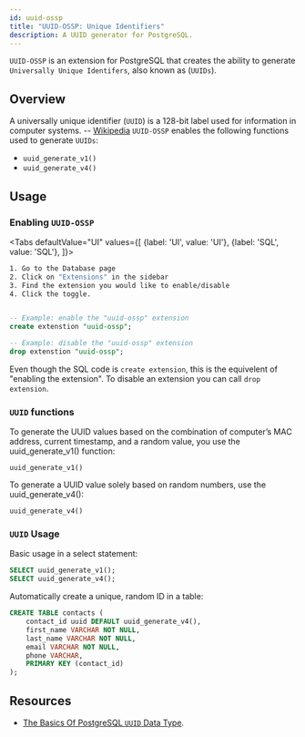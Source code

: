 ```yaml
---
id: uuid-ossp
title: "UUID-OSSP: Unique Identifiers"
description: A UUID generator for PostgreSQL.
---
```



`UUID-OSSP` is an extension for PostgreSQL that creates the ability to generate `Universally Unique Identifers`, also known as (`UUIDs`).

## Overview

A universally unique identifier (`UUID`) is a 128-bit label used for information in computer systems. -- [Wikipedia](https://en.wikipedia.org/wiki/Universally_unique_identifier)
`UUID-OSSP` enables the following functions used to generate `UUIDs`:
- `uuid_generate_v1()`
- `uuid_generate_v4()`

## Usage


### Enabling `UUID-OSSP`



<Tabs
defaultValue="UI"
values={[
  {label: 'UI', value: 'UI'},
  {label: 'SQL', value: 'SQL'},
]}>
<TabItem value="UI">

```bash
1. Go to the Database page
2. Click on "Extensions" in the sidebar 
3. Find the extension you would like to enable/disable 
4. Click the toggle.
```



</TabItem>
<TabItem value="SQL">

```sql 

-- Example: enable the "uuid-ossp" extension 
create extenstion "uuid-ossp";

-- Example: disable the "uuid-ossp" extension 
drop extenstion "uuid-ossp";

```

Even though the SQL code is `create extension`, this is the equivelent of "enabling the extension". 
To disable an extension you can call `drop extension`.

</TabItem>

</Tabs>

### `UUID` functions


To generate the UUID values based on the combination of computer’s MAC address, current timestamp, and a random value, you use the uuid_generate_v1() function:

```uuid_generate_v1()```

To generate a UUID value solely based on random numbers, use the uuid_generate_v4():

```uuid_generate_v4()```

### `UUID` Usage

Basic usage in a select statement:

```sql
SELECT uuid_generate_v1();
SELECT uuid_generate_v4();
```

Automatically create a unique, random ID in a table:

```sql
CREATE TABLE contacts (
    contact_id uuid DEFAULT uuid_generate_v4(),
    first_name VARCHAR NOT NULL,
    last_name VARCHAR NOT NULL,
    email VARCHAR NOT NULL,
    phone VARCHAR,
    PRIMARY KEY (contact_id)
);
```


## Resources 

- [The Basics Of PostgreSQL `UUID` Data Type](https://www.postgresqltutorial.com/postgresql-uuid/).